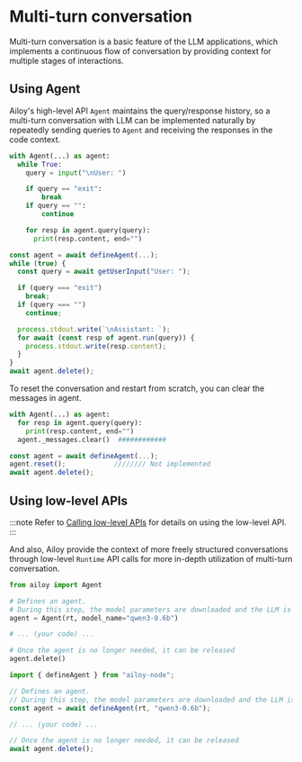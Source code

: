 # Multi-turn conversation

Multi-turn conversation is a basic feature of the LLM applications, which implements a continuous flow of conversation by providing context for multiple stages of interactions.

## Using Agent

Ailoy's high-level API `Agent` maintains the query/response history, so a multi-turn conversation with LLM can be implemented naturally by repeatedly sending queries to `Agent` and receiving the responses  in the code context.
<CodeTabs>

```python
with Agent(...) as agent:
  while True:
    query = input("\nUser: ")

    if query == "exit":
        break
    if query == "":
        continue

    for resp in agent.query(query):
      print(resp.content, end="")
```

```typescript
const agent = await defineAgent(...);
while (true) {
  const query = await getUserInput("User: ");

  if (query === "exit")
    break;
  if (query === "")
    continue;

  process.stdout.write(`\nAssistant: `);
  for await (const resp of agent.run(query)) {
    process.stdout.write(resp.content);
  }
}
await agent.delete();
```

</CodeTabs>

To reset the conversation and restart from scratch, you can clear the messages in agent.

<CodeTabs>

```python
with Agent(...) as agent:
  for resp in agent.query(query):
    print(resp.content, end="")
  agent._messages.clear()  ############ 
```

```typescript
const agent = await defineAgent(...);
agent.reset();            //////// Not implemented
await agent.delete();
```

</CodeTabs>

## Using low-level APIs
:::note
Refer to [Calling low-level APIs](docs/tutorial/calling-low-level-apis) for details on using the low-level API.
:::

And also, Ailoy provide the context of more freely structured conversations through low-level `Runtime` API calls for more in-depth utilization of multi-turn conversation.


<CodeTabs>

```python
from ailoy import Agent

# Defines an agent.
# During this step, the model parameters are downloaded and the LLM is set up for execution
agent = Agent(rt, model_name="qwen3-0.6b")

# ... (your code) ...

# Once the agent is no longer needed, it can be released
agent.delete()
```

```typescript
import { defineAgent } from "ailoy-node";

// Defines an agent.
// During this step, the model parameters are downloaded and the LLM is set up for execution
const agent = await defineAgent(rt, "qwen3-0.6b");

// ... (your code) ...

// Once the agent is no longer needed, it can be released
await agent.delete();
```

</CodeTabs>
